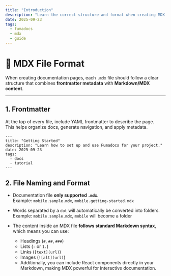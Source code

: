 ```yaml
---
title: "Introduction"
description: "Learn the correct structure and format when creating MDX files for FEE Remit documentation."
date: 2025-09-23
tags:
  - fumadocs
  - mdx
  - guide
---
```


# 📄 MDX File Format

When creating documentation pages, each `.mdx` file should follow a clear structure that combines **frontmatter metadata** with **Markdown/MDX content**.

---

## 1. Frontmatter

At the top of every file, include YAML frontmatter to describe the page.  
This helps organize docs, generate navigation, and apply metadata.

```mdx
---
title: "Getting Started"
description: "Learn how to set up and use Fumadocs for your project."
date: 2025-09-23
tags:
  - docs
  - tutorial
---
```

## 2. File Naming and Format

- Documentation file **only supported `.mdx`**.  
  Example: `mobile.sample.mdx`, `mobile.getting-started.mdx`

- Words separated by a `dot` will automatically be converted into folders.
  Example: `mobile.sample.mdx`, `mobile` will become a folder

- The content inside an MDX file **follows standard Markdown syntax**, which means you can use:

  - Headings (`#`, `##`, `###`)
  - Lists (`-` or `1.`)
  - Links (`[text](url)`)
  - Images (`![alt](url)`)
  - Additionally, you can include React components directly in your Markdown, making MDX powerful for interactive documentation.
